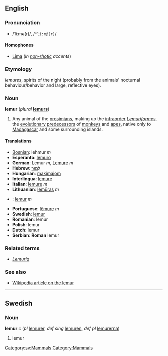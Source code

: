 {{See|Lemur}}
==English==
=== Pronunciation ===
*/ˈliːmə(r)/, /<tt>"li:m@(r)</tt>/

====Homophones====
*[[Lima]] (''in [[non-rhotic]] accents'')

===Etymology===
{{L.}} ''lemures'', spirits of the night (probably from the animals' nocturnal behaviour/behavior and large, reflective eyes).

===Noun===
'''lemur''' (''plural'' '''[[lemurs]]''')

#Any animal of the [[prosimian]]s, making up the [[infraorder]] ''[[Lemuriformes]]'', the [[evolutionary]] [[predecessor]]s of [[monkey]]s and [[ape]]s, native only to [[Madagascar]] and some surrounding islands.

====Translations====
*[[Bosnian]]: lehmur ''m''
*'''Esperanto''': [[lemuro]]
*'''German''': Lemur ''m'', [[Lemure]] ''m''
*'''Hebrew''': [[למור|לֶמוּר]]
*'''Hungarian''': [[makimajom]]
*'''Interlingua''': [[lemure#Interlingua|lemure]]
*'''Italian''': [[lemure#Italian|lemure]] ''m''
*'''Lithuanian''': [[lemūras]] ''m''
*{{no}}: [[lemur]] ''m''
*'''Portuguese''': [[lêmure]] ''m''
*'''Swedish''': [[lemur#Swedish|lemur]]
*'''Romanian''': lemur
*'''Polish''': lemur
*'''Dutch''': lemur
*'''Serbian''': '''Roman''' lemur

===Related terms===
*''[[Lemuria]]''

===See also===
*[[w:Lemur|Wikipedia article on the lemur]]

----
==Swedish==
[[Category:sv:Mammals]]
===Noun===
'''lemur''' ''c'' (''pl'' [[lemurer]], ''def sing'' [[lemuren]], ''def pl'' [[lemurerna]])

#lemur

[[Category:Mammals]]